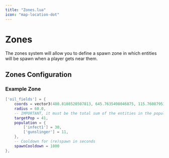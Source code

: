```yaml
---
title: "Zones.lua"
icon: "map-location-dot"
---
```


# Zones
The zones system will allow you to define a spawn zone in which entities will be spawn when a player gets near them.

## Zones Configuration

### Example Zone
```lua
['oil_fields'] = {
    coords = vector3(480.8108520507813, 645.7635498046875, 115.76087951660156),
    radius = 60.0,
    -- IMPORTANT, it must be the total sum of the entities in the population
    targetPop = 41,
    population = {
        ['infect1'] = 30,
        ['gunslinger'] = 11,
    },
    -- Cooldown for (re)spawn in seconds
    spawnCooldown = 1800
},
```
